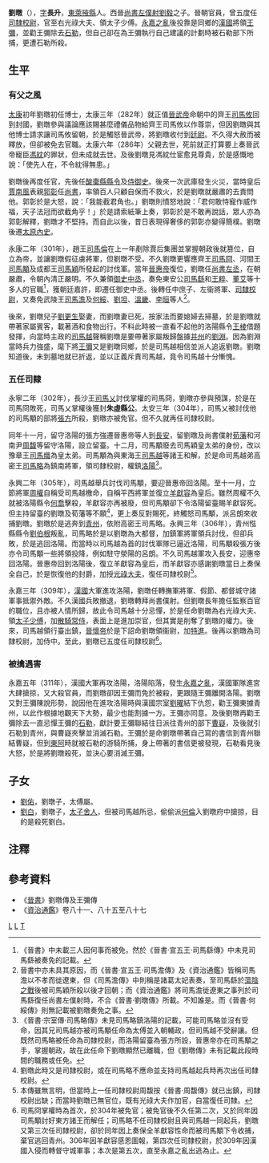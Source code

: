 '''劉暾'''（{{bd|？||311年|catIdx=L}}），[[表字|字]]'''長升'''，[[東萊|東萊]][[掖縣|掖縣]]人。西晉[[尚書僕射|尚書左僕射]][[劉毅_(西晉)|劉毅]]之子。晉朝官員，曾五度任[[司隸校尉|司隸校尉]]，官至右光祿大夫、領太子少傅。[[永嘉之亂|永嘉之亂]]後投靠是同鄉的[[前趙|漢國]]將領[[王彌|王彌]]，並勸王彌除去[[石勒|石勒]]，但自己卻在為王彌執行自己建議的計劃時被石勒部下所捕，更遭石勒所殺。

== 生平 ==
=== 有父之風 ===
[[太康_(西晉)|太康]]初年劉暾初任博士，太康三年（282年）就正值[[晉武帝|晉武帝]]命朝中的齊王[[司馬攸|司馬攸]]回到封國，劉暾參與議論應該賜甚麼禮儀品物給齊王司馬攸以作尊崇，但因劉暾與其他博士請求讓司馬攸留朝，於是觸怒晉武帝，將劉暾收付到[[廷尉|廷尉]]。不久得大赦而被釋放，但卻被免去官職。太康六年（286年）父親去世，死前就正打算要上奏晉武帝寵臣[[馮紞|馮紞]]的罪狀，但未成就去世。及後劉暾見馮紞仕宦愈見尊貴，於是感慨地說：「使先人在，不令紞得無患。」

劉暾後再度任官，先後任[[酸棗縣|酸棗縣]][[縣令|縣令]]及[[侍御史|侍御史]]。後來一次武庫發生火災，當時皇后[[賈南風|賈南風]]表親[[郭彰|郭彰]]任[[尚書|尚書]]，率領百人只顧自保而不救火，於是劉暾就嚴肅的去責問他。郭彰於是大怒，說：「我能截君角也。」劉暾則憤怒地說：「君何敢恃寵作威作福，天子法冠而欲截角乎！」於是請索紙筆上奏，郭彰於是不敢再說話，眾人亦為郭彰解釋，劉暾才不堅持。而自此以後，昔日表現得奢侈的郭彰亦變得簡樸。劉暾後遷[[太原|太原]][[內史|內史]]。

永康二年（301年），趙王[[司馬倫|司馬倫]]在上一年剷除賈后集團並掌握朝政後就篡位，自立為帝，並讓劉暾假征虜將軍，但劉暾不受。不久劉暾更響應齊王[[司馬冏|司馬冏]]、河間王[[司馬顒|司馬顒]]及成都王[[司馬穎|司馬穎]]所發起的討伐軍。當年[[晉惠帝|晉惠帝]]復位，劉暾任[[尚書左丞|尚書左丞]]，在朝嚴肅，令朝內清正嚴明。不久兼領[[御史中丞|御史中丞]]，奏免東安公[[司馬繇|司馬繇]]和[[王粹|王粹]]、[[董艾|董艾]]等十多人的官職<ref>《晉書》中未載三人因何事而被免，然於《晉書·宣五王·司馬繇傳》中未見司馬繇被奏免的記載。</ref>，獲朝廷嘉許，即遷任御史中丞。後轉任中庶子、左衞將軍、[[司隸校尉|司隸校尉]]，又奏免武陵王[[司馬澹|司馬澹]]及[[何綏|何綏]]、[[劉坦|劉坦]]、[[溫畿|溫畿]]、[[李晅|李晅]]等人<ref>晉書中亦未具其原因，而《晉書·宣五王·司馬澹傳》及《資治通鑑》皆稱司馬澹以不孝而徙遼東，但《司馬澹傳》中則稱是諸葛太妃表奏，至司馬繇於[[蕩陰之戰|蕩陰之戰]]後被司馬穎所殺以後才回朝；而《資治通鑑》將司馬澹徙遼東之事列於司馬繇復任尚書左僕射時，不合《晉書·劉暾傳》所載。不知誰是。而《晉書·何綏傳》則無記載被劉暾奏免之事。</ref>。

後來，劉暾兒子[[劉更生|劉更生]]娶妻，而劉暾妻已死，按家法而要媳婦去掃墓，於是劉暾就帶著家屬賓客，載著酒和食物出行。不料此時被一直看不起他的洛陽縣令[[王棱|王棱]]借題發揮，向當時主政的[[司馬越|司馬越]]聲稱劉暾是要帶著家屬叛歸盤據[[并州|并州]]的[[劉淵|劉淵]]。因為劉淵當時兵力強盛，麾下將[[王彌|王彌]]又是劉暾同鄉，於是司馬越相信並派人追返劉暾。劉暾知道後，未到墓地就已折返，並以正義斥責司馬越，竟令司馬越十分慚愧。

=== 五任司隸 ===
永寧二年（302年），長沙王[[司馬乂|司馬乂]]討伐掌權的司馬冏，劉暾亦參與預謀，於是在司馬冏敗死，司馬乂掌權後獲封'''朱虛縣公'''。太安三年（304年），司馬乂被討伐他的司馬顒的部將[[張方|張方]]所殺，劉暾亦被免官。但不久就再任司隸校尉。

同年十一月，留守洛陽的張方強遷晉惠帝等人到[[長安|長安]]，留劉暾及尚書僕射[[荀藩|荀藩]]和河南尹[[周馥|周馥]]等留守洛陽，設立留臺。十二月，司馬顒廢去司馬穎皇太弟的身份，改以豫章王[[司馬熾|司馬熾]]為皇太弟。司馬顒為與東海王[[司馬越|司馬越]]等諸王和解，於是命司馬越弟高密王[[司馬略|司馬略]]為鎮南將軍，領司隸校尉，權鎮[[洛陽|洛陽]]<ref>《晉書·宗室傳·司馬略傳》未見司馬略鎮洛陽的記載，可能司馬略並沒有受命，因其兄司馬越亦被司馬顒任命為太傅並入朝輔政，但司馬越不受辭讓。但既然司馬略被任命為司隸校尉，而洛陽留臺為張方所設，晉惠帝亦在司馬顒之手，掌握朝政，故在此任命下劉暾顯然已離職，但《劉暾傳》未有記載此段時間的職務或任免。</ref>。

永興二年（305年），司馬越舉兵討伐司馬顒，要迎晉惠帝回洛陽。至十一月，立節將軍[[周權|周權]]自稱受司馬越檄命，自稱平西將軍並復立[[羊獻容|羊獻容]]為皇后。雖然周權不久就被洛陽縣令[[何喬|何喬]]擊殺，羊獻容亦再被廢，但司馬顒卻下令洛陽留臺賜羊獻容死。但主持留臺的劉暾及荀藩等不願<ref>劉暾此時又是司隸校尉，或在司馬略不應命並支持司馬越起兵時再次出任司隸校尉。</ref>，更上奏反對賜死，終觸怒司馬顒，派呂朗來收捕劉暾。劉暾於是逃奔到[[青州_(古代)|青州]]，依附高密王司馬略。永興三年（306年），青州惤縣縣令[[劉伯根|劉伯根]]叛亂，司馬略於是以劉暾為大都督，加鎮軍將軍領兵討伐，但卻兵敗，於是逃回洛陽。而當時以司馬越為首的討伐軍隊已逼近洛陽，司馬顒殺張方後亦令司馬顒一些將領投降，例如駐守滎陽的呂朗。不久司馬越軍攻入長安，迎惠帝回洛陽。晉惠帝回到洛陽後，復立羊獻容為皇后，而羊獻容亦感謝劉暾當日上奏保全自己，於是恢復他的封爵，加授[[光祿大夫|光祿大夫]]，復任司隸校尉<ref>本傳雖無言明，但當時上一任司隸校尉周馥按《晉書·周馥傳》就已出鎮，司隸校尉出缺；而當時劉暾已無官位，既有光祿大夫作加官，自當復任司隸。</ref>。

永嘉三年（309年），[[前趙|漢國]]大軍進攻洛陽，劉暾任轉撫軍將軍、假節、都督城守諸軍事抵禦外敵。不久漢國兵敗撤退，劉暾轉拜尚書僕射。但劉暾長年擔任監察百官的職位，且亦被人情所歸，故此令司馬越十分忌憚，於是任命劉暾為右光祿大夫、領[[太子少傅|太子少傅]]，加[[散騎常侍|散騎常侍]]，表面上是進加崇官，但其實是削奪了劉暾的權力。後來，司馬越領行臺出鎮，[[晉懷帝|晉懷帝]]於是下詔命劉暾領衞尉，加[[特進|特進]]。後再以劉暾為司隸校尉，加侍中。至此，劉暾已五度任司隸校尉<ref>司馬冏掌權時為首次，於304年被免官；被免官後不久任第二次，又於同年因司馬顒討好東方諸王而解任；司馬略不任司隸校尉且與司馬越一同起兵，劉暾又第三次任司隸校尉，卻於同年因上奏保全羊獻容性命而被司馬顒下令收捕，棄官逃回青州。306年因羊獻容感恩圖報，第四次任司隸校尉，於309年因漢國入侵而轉督守城軍事；本次是第五次，直至永嘉之亂出逃為止。</ref>。

=== 被擒遇害 ===
永嘉五年（311年），漢國大軍再攻洛陽，洛陽陷落，發生[[永嘉之亂|永嘉之亂]]，漢國軍隊進宮大肆搶掠，又大殺官員，而劉暾卻因王彌而免於被殺，更跟隨王彌離開洛陽。劉暾又對王彌陳說形勢，說因他在進攻洛陽時與漢國宗室[[劉曜|劉曜]]結下仇怨，勸王彌東據青州，以此作根據地觀天下大勢，最少也能割據一方。王彌亦同意。及後劉暾再勸王彌除去一直忌憚王彌的[[石勒|石勒]]，獻計要王彌聯結往日派往青州的部下[[曹嶷|曹嶷]]，及後就引石勒到青州，與曹嶷夾擊並消滅石勒。王彌於是命劉暾帶著自己寫的書信到青州聯結曹嶷，但到[[東阿|東阿]]時就被石勒的游騎所捕，身上帶著的書信更被發現，石勒看見後大怒，於是將劉暾殺死，並決心要消滅王彌。

== 子女 ==
*[[劉佑|劉佑]]，劉暾子，太傅屬。
*[[劉白|劉白]]，劉暾子，[[太子舍人|太子舍人]]，但被司馬越所忌，偷偷派[[何倫|何倫]]入劉暾府中搶掠，目的是殺死劉白。

== 注釋 ==
{{reflist}}

== 參考資料 ==
*《[[晉書|晉書]]》劉暾傳及王彌傳
*《[[資治通鑑|資治通鑑]]》卷八十一、八十五至八十七

[[Category:晉朝政治人物|L]]
[[Category:晉朝被處決者|L]]
[[Category:劉姓|T]]